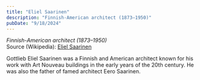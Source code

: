 ```yaml
---
title: "Eliel Saarinen"
description: "Finnish-American architect (1873–1950)"
pubDate: "9/18/2024"
---
```


*Finnish-American architect (1873–1950)*  
Source (Wikipedia): [Eliel Saarinen][1]

Gottlieb Eliel Saarinen was a Finnish and American architect known for his work with Art Nouveau buildings in the early years of the 20th century. He was also the father of famed architect Eero Saarinen.

[1]: https://en.wikipedia.org/wiki/Eliel_Saarinen
